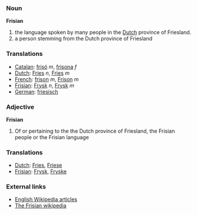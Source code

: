 ===Noun===
'''Frisian'''
#the language spoken by many people in the [[Dutch]] province of Friesland.
#a person stemming from the Dutch province of Friesland
===Translations===
*[[Catalan]]: [[frisó]] ''m'', [[frisona]] ''f''
*[[Dutch]]: [[Fries]] ''n'', [[Fries]] ''m''
*[[French]]: [[frison]] ''m'', [[Frison]] ''m''
*[[Frisian]]: [[Frysk]] ''n'', [[Frysk]] ''m''
*[[German]]: [[friesisch]]

===Adjective===
'''Frisian'''
#Of or pertaining to the the Dutch province of Friesland, the Frisian people or the Frisian language 

===Translations===
*[[Dutch]]: [[Fries]], [[Friese]]
*[[Frisian]]: [[Frysk]], [[Fryske]]

===External links===
* [http://en.wikipedia.org/wiki/Frisian English Wikipedia articles]
* [http://fy.wikipedia.org The Frisian wikipedia]